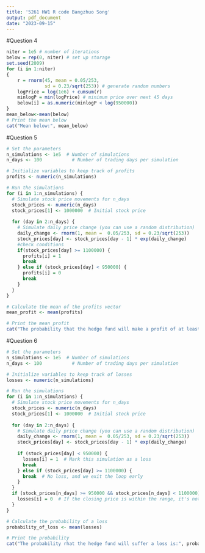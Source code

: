 ```yaml
---
title: '5261 HW1 R code Bangzhuo Song'
output: pdf_document
date: "2023-09-15"
---
```

#Question 4
```r
niter = 1e5 # number of iterations
below = rep(0, niter) # set up storage
set.seed(2009)
for (i in 1:niter)
{
    r = rnorm(45, mean = 0.05/253,
              sd = 0.23/sqrt(253)) # generate random numbers
    logPrice = log(1e6) + cumsum(r)
    minlogP = min(logPrice) # minimum price over next 45 days
    below[i] = as.numeric(minlogP < log(950000))
}
mean_below<-mean(below)
# Print the mean below
cat("Mean below:", mean_below)
```



#Question 5
```r
# Set the parameters
n_simulations <- 1e5  # Number of simulations
n_days <- 100           # Number of trading days per simulation

# Initialize variables to keep track of profits
profits <- numeric(n_simulations)

# Run the simulations
for (i in 1:n_simulations) {
  # Simulate stock price movements for n_days
  stock_prices <- numeric(n_days)
  stock_prices[1] <- 1000000  # Initial stock price
  
  for (day in 2:n_days) {
    # Simulate daily price change (you can use a random distribution)
    daily_change <- rnorm(1, mean =  0.05/253, sd = 0.23/sqrt(253))  
    stock_prices[day] <- stock_prices[day - 1] * exp(daily_change)
    #check conditions
    if(stock_prices[day] >= 1100000) {
      profits[i] = 1
      break
    } else if (stock_prices[day] < 950000) {
      profits[i] = 0
      break
    }
  }
}

# Calculate the mean of the profits vector
mean_profit <- mean(profits)

# Print the mean profit
cat("The probability that the hedge fund will make a profit of at least $100,000 is:", mean_profit)


```


#Question 6
```r
# Set the parameters
n_simulations <- 1e5  # Number of simulations
n_days <- 100           # Number of trading days per simulation

# Initialize variables to keep track of losses
losses <- numeric(n_simulations)

# Run the simulations
for (i in 1:n_simulations) {
  # Simulate stock price movements for n_days
  stock_prices <- numeric(n_days)
  stock_prices[1] <- 1000000  # Initial stock price
  
  for (day in 2:n_days) {
    # Simulate daily price change (you can use a random distribution)
    daily_change <- rnorm(1, mean =  0.05/253, sd = 0.23/sqrt(253)) 
    stock_prices[day] <- stock_prices[day - 1] * exp(daily_change)
    
    if (stock_prices[day] < 950000) {
      losses[i] = 1  # Mark this simulation as a loss
      break
    } else if (stock_prices[day] >= 1100000) {
      break  # No loss, and we exit the loop early
    }
  }
  if (stock_prices[n_days] >= 950000 && stock_prices[n_days] < 1100000) {
    losses[i] = 0  # If the closing price is within the range, it's not a loss
  }
}

# Calculate the probability of a loss
probability_of_loss <- mean(losses)

# Print the probability
cat("The probability rhat the hedge fund will suffer a loss is:", probability_of_loss)

```

